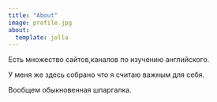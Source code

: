 ---
title: "About"
image: profile.jpg
about:
  template: jolla
---

Есть множество сайтов,каналов по изучению английского.

У меня же здесь собрано что я считаю важным для себя.

Вообщем обыкновенная шпаргалка.
